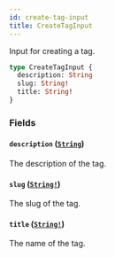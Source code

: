 ```yaml
---
id: create-tag-input
title: CreateTagInput
---
```


Input for creating a tag.

```graphql
type CreateTagInput {
  description: String
  slug: String!
  title: String!
}
```

### Fields

#### `description` ([`String`](/graphql/scalars/string))

The description of the tag.

#### `slug` ([`String!`](/graphql/scalars/string))

The slug of the tag.

#### `title` ([`String!`](/graphql/scalars/string))

The name of the tag.
